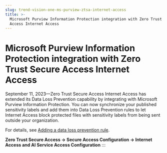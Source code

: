 ```yaml
---
slug: trend-vision-one-ms-purview-ztsa-internet-access
title: >-
  Microsoft Purview Information Protection integration with Zero Trust Secure
  Access Internet Access
---
```

# Microsoft Purview Information Protection integration with Zero Trust Secure Access Internet Access

September 11, 2023—Zero Trust Secure Access Internet Access has extended its Data Loss Prevention capability by integrating with Microsoft Purview Information Protection. You can now synchronize your published sensitivity labels and add them into Data Loss Prevention rules to let Internet Access block protected files with sensitivity labels from being sent outside your organization.

For details, see [Adding a data loss prevention rule](adding-data-loss-prevention-rule.mdx).

**Zero Trust Secure Access → Secure Access Configuration → Internet Access and AI Service Access Configuration**
:::
